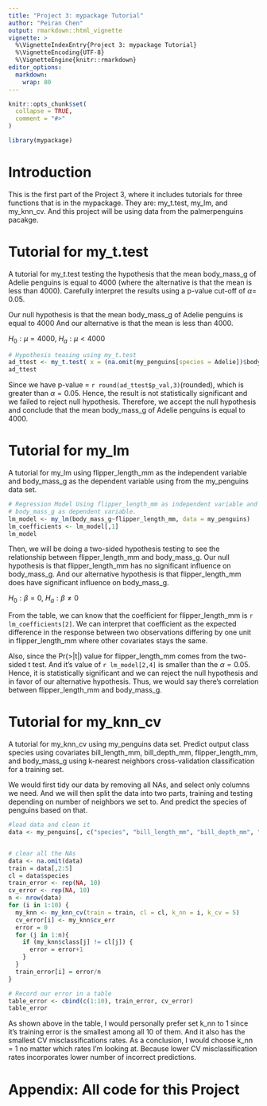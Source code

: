 ```yaml
---
title: "Project 3: mypackage Tutorial"
author: "Peiran Chen"
output: rmarkdown::html_vignette
vignette: >
  %\VignetteIndexEntry{Project 3: mypackage Tutorial}
  %\VignetteEncoding{UTF-8}
  %\VignetteEngine{knitr::rmarkdown}
editor_options: 
  markdown: 
    wrap: 80
---
```


```r
knitr::opts_chunk$set(
  collapse = TRUE,
  comment = "#>"
)
```

```r
library(mypackage)
```

# Introduction

This is the first part of the Project 3, where it includes tutorials for three
functions that is in the mypackage. They are: my_t.test, my_lm, and my_knn_cv.
And this project will be using data from the palmerpenguins pacakge.

# Tutorial for my_t.test

A tutorial for my_t.test testing the hypothesis that the mean body_mass_g of
Adelie penguins is equal to 4000 (where the alternative is that the mean is less
than 4000). Carefully interpret the results using a p-value cut-off of $\alpha$=
0.05.

Our null hypothesis is that the mean body_mass_g of Adelie penguins is equal to
4000 And our alternative is that the mean is less than 4000.

$H_0 : \mu = 4000,$ $H_a : \mu < 4000$

```r
# Hypothesis teasing using my_t.test
ad_ttest <- my_t.test( x = (na.omit(my_penguins[species = Adelie])$body_mass_g), "less", 4000)
ad_ttest
```

Since we have p-value = `r round(ad_ttest$p_val,3)`(rounded), which is greater than
$\alpha = 0.05$. Hence, the result is not statistically significant and we
failed to reject null hypothesis. Therefore, we accept the null hypothesis and
conclude that the mean body_mass_g of Adelie penguins is equal to 4000.

# Tutorial for my_lm

A tutorial for my_lm using flipper_length_mm as the independent variable and
body_mass_g as the dependent variable using from the my_penguins data set.

```r
# Regression Model Using flipper_length_mm as independent variable and 
# body_mass_g as dependent variable.
lm_model <- my_lm(body_mass_g~flipper_length_mm, data = my_penguins)
lm_coefficients <- lm_model[,1]
lm_model
```

Then, we will be doing a two-sided hypothesis testing to see the relationship
between flipper_length_mm and body_mass_g. Our null hypothesis is that
flipper_length_mm has no significant influence on body_mass_g. And our
alternative hypothesis is that flipper_length_mm does have significant influence
on body_mass_g.

$H_0 : \beta = 0,$ $H_a : \beta \neq 0$

From the table, we can know that the coefficient for flipper_length_mm is
`r lm_coefficients[2]`. We can interpret that coefficient as the expected
difference in the response between two observations differing by one unit in
flipper_length_mm where other covariates stays the same.

Also, since the Pr(>\|t\|) value for flipper_length_mm comes from the two-sided
t test. And it's value of `r lm_model[2,4]` is smaller than the $\alpha = 0.05$.
Hence, it is statistically significant and we can reject the null hypothesis and
in favor of our alternative hypothesis. Thus, we would say there's correlation
between flipper_length_mm and body_mass_g.

# Tutorial for my_knn_cv

A tutorial for my_knn_cv using my_penguins data set. Predict output class
species using covariates bill_length_mm, bill_depth_mm, flipper_length_mm, and
body_mass_g using k-nearest neighbors cross-validation classification for a
training set.

We would first tidy our data by removing all NAs, and select only columns we
need. And we will then split the data into two parts, training and testing
depending on number of neighbors we set to. And predict the species of penguins
based on that.

```r
#load data and clean it
data <- my_penguins[, c("species", "bill_length_mm", "bill_depth_mm", "flipper_length_mm", "body_mass_g")]


# clear all the NAs
data <- na.omit(data)
train = data[,2:5]
cl = data$species
train_error <- rep(NA, 10)
cv_error <- rep(NA, 10)
n <- nrow(data)
for (i in 1:10) {
  my_knn <- my_knn_cv(train = train, cl = cl, k_nn = i, k_cv = 5)
  cv_error[i] <- my_knn$cv_err
  error = 0
  for (j in 1:n){
    if (my_knn$class[j] != cl[j]) {
      error = error+1
    }
  }
  train_error[i] = error/n
}

# Record our error in a table
table_error <- cbind(c(1:10), train_error, cv_error)
table_error
```

As shown above in the table, I would personally prefer set k_nn to 1 since it's
training error is the smallest among all 10 of them. And it also has the
smallest CV misclassifications rates. As a conclusion, I would choose k_nn = 1
no matter which rates I'm looking at. Because lower CV misclassification rates
incorporates lower number of incorrect predictions.

# Appendix: All code for this Project

```r
```
